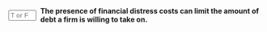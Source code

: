 ::: {.question-block}

<form onsubmit="event.preventDefault(); checkAnswerBox('module9_tf_q16','T')" style="display: flex; align-items: center; gap: 8px;">
  <input type="text" id="module9_tf_q16" name="module9_tf_q16" maxlength="1" placeholder="T or F" style="width: 55px;" data-correct-answer="T" /> 
  <label for="module9_tf_q16"><strong>The presence of financial distress costs can limit the amount of debt a firm is willing to take on.</strong></label>
</form>

<div id="feedback-module9_tf_q16" class="feedback" data-status="" style="display:none;">
TRUE. As financial distress costs rise, firms tend to limit their debt levels to avoid the risk of bankruptcy and the associated costs, which can erode firm value.
</div>

:::
